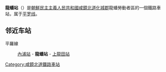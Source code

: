 {{unreferenced|time=2015-02-05T14:59:07+00:00}}
{{朝鮮半島車站資訊
|公司色 = blue
|文字色 = 
|站名 = 龍蟠站
|圖片 = 
|pxl = 
|圖片說明 =
|前一站 = [[內浦站|內浦]]
|前一站距離 = 4.5
|後一站距離 = 4.0
|後一站 = [[上龍田站|上龍田]]
|所屬路線 = [[平罗线|平罗线]]
|距離 = 617.8
|起點站 = [[平壤站|平壤]]
|諺文 = 룡반역
|朝鮮漢字 = 龍蟠驛
|文觀部式 = Ryongban-yeok
|馬-賴式 = Ryongban-yŏk
|副站名 = 
|車站編號 = 
|停站路線數 = 
|所屬公司 = [[朝鮮民主主義人民共和國鐵道省|朝鮮民主主義人民共和國鐵道省]]
|所在地 =[[咸鏡北道|咸鏡北道]][[化城郡|化城郡]]龍蟠勞動者區
|車站構造 = 地面车站
|月台配置 = 
|啟用年月日 =
|廢站年月日 = 
|上下車人次 = 
|統計年度 = 
|轉車 = 
|備註 = 
|全寬備註 = 
}}

'''龍蟠站'''（{{lang-ko|룡반역}}）是[[朝鮮民主主義人民共和國|朝鮮民主主義人民共和國]][[咸鏡北道|咸鏡北道]][[化城郡|化城郡]]龍蟠勞動者區的一個鐵路車站，属于[[平罗线|平罗线]]。

==邻近车站==
平羅線
:[[內浦站|內浦站]] - '''龍蟠站''' - [[上龍田站|上龍田站]]

{{朝鲜铁路小作品}}

{{平羅線}}

[[Category:咸鏡北道鐵路車站|Category:咸鏡北道鐵路車站]]
